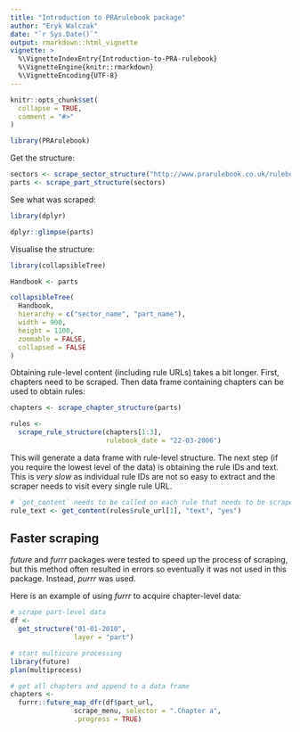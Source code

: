 ```yaml
---
title: "Introduction to PRArulebook package"
author: "Eryk Walczak"
date: "`r Sys.Date()`" 
output: rmarkdown::html_vignette
vignette: >
  %\VignetteIndexEntry{Introduction-to-PRA-rulebook}
  %\VignetteEngine{knitr::rmarkdown}
  %\VignetteEncoding{UTF-8}
---
```


```r
knitr::opts_chunk$set(
  collapse = TRUE,
  comment = "#>"
)
```

```r
library(PRArulebook)
```

Get the structure:

```r
sectors <- scrape_sector_structure("http://www.prarulebook.co.uk/rulebook/Home/Handbook/22-03-2006")
parts <- scrape_part_structure(sectors)
```

See what was scraped:

```r
library(dplyr)

dplyr::glimpse(parts)
```


Visualise the structure:

```r
library(collapsibleTree)

Handbook <- parts

collapsibleTree(
  Handbook,
  hierarchy = c("sector_name", "part_name"),
  width = 900,
  height = 1100,
  zoomable = FALSE,
  collapsed = FALSE
)
```

Obtaining rule-level content (including rule URLs) takes a bit longer. First, chapters need to be scraped. Then data frame containing chapters can be used to obtain rules:

```r
chapters <- scrape_chapter_structure(parts)
```

```r
rules <-
  scrape_rule_structure(chapters[1:3],
                        rulebook_date = "22-03-2006")
```

This will generate a data frame with rule-level structure. The next step (if you require the lowest level of the data) is obtaining the rule IDs and text. This is *very slow* as individual rule IDs are not so easy to extract and the scraper needs to visit every single rule URL.

```r
# `get_content` needs to be called on each rule that needs to be scraped
rule_text <- get_content(rules$rule_url[1], "text", "yes")
```

## Faster scraping

*future* and *furrr* packages were tested to speed up the process of scraping, but this method often resulted in errors so eventually it was not used in this package. Instead, *purrr* was used.

Here is an example of using *furrr* to acquire chapter-level data:

```r
# scrape part-level data
df <-
  get_structure("01-01-2010",
                layer = "part")

# start multicore processing
library(future)
plan(multiprocess)

# get all chapters and append to a data frame
chapters <-
  furrr::future_map_dfr(df$part_url,
                scrape_menu, selector = ".Chapter a",
                .progress = TRUE)
```
